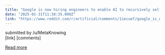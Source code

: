 ```yaml
---
title: "Google is now hiring engineers to enable AI to recursively self-improve"
date: "2025-01-31T11:38:35.000Z"
link: "https://www.reddit.com/r/artificial/comments/1iecuef/google_is_now_hiring_engineers_to_enable_ai_to/"
---
```


submitted by    /u/MetaKnowing  
 [link]   [comments]

[Read more](https://www.reddit.com/r/artificial/comments/1iecuef/google_is_now_hiring_engineers_to_enable_ai_to/)
